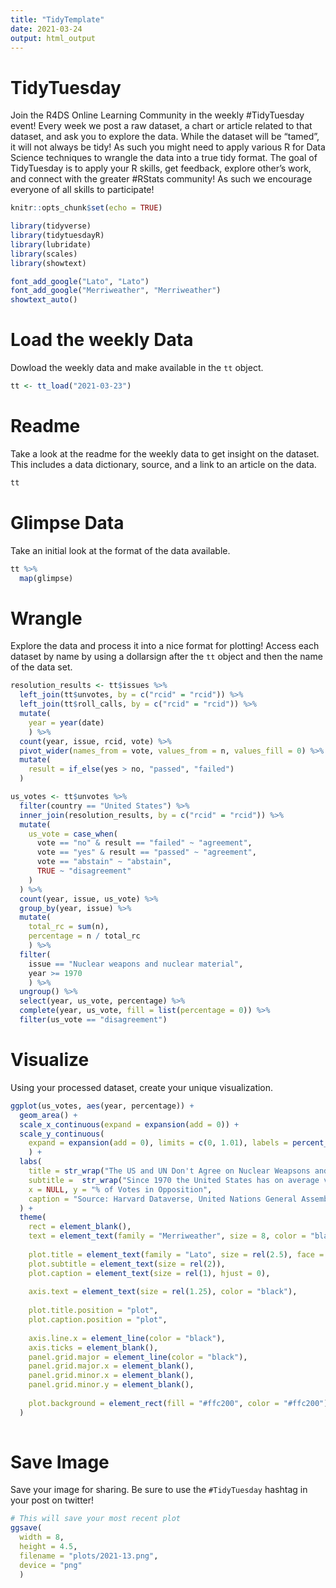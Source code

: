 ```yaml
---
title: "TidyTemplate"
date: 2021-03-24
output: html_output
---
```


# TidyTuesday

Join the R4DS Online Learning Community in the weekly #TidyTuesday event!
Every week we post a raw dataset, a chart or article related to that dataset, and ask you to explore the data.
While the dataset will be “tamed”, it will not always be tidy! As such you might need to apply various R for Data Science techniques to wrangle the data into a true tidy format.
The goal of TidyTuesday is to apply your R skills, get feedback, explore other’s work, and connect with the greater #RStats community!
As such we encourage everyone of all skills to participate!

```r

knitr::opts_chunk$set(echo = TRUE)

library(tidyverse)
library(tidytuesdayR)
library(lubridate)
library(scales)
library(showtext)

font_add_google("Lato", "Lato")
font_add_google("Merriweather", "Merriweather")
showtext_auto()

```

# Load the weekly Data

Dowload the weekly data and make available in the `tt` object.

```r

tt <- tt_load("2021-03-23")

```


# Readme

Take a look at the readme for the weekly data to get insight on the dataset.
This includes a data dictionary, source, and a link to an article on the data.

```r

tt

```


# Glimpse Data

Take an initial look at the format of the data available.

```r

tt %>% 
  map(glimpse)

```

# Wrangle

Explore the data and process it into a nice format for plotting! Access each dataset by name by using a dollarsign after the `tt` object and then the name of the data set.

```r

resolution_results <- tt$issues %>%
  left_join(tt$unvotes, by = c("rcid" = "rcid")) %>%
  left_join(tt$roll_calls, by = c("rcid" = "rcid")) %>%
  mutate(
    year = year(date)
    ) %>%
  count(year, issue, rcid, vote) %>%
  pivot_wider(names_from = vote, values_from = n, values_fill = 0) %>%
  mutate(
    result = if_else(yes > no, "passed", "failed")
  )

us_votes <- tt$unvotes %>%
  filter(country == "United States") %>%
  inner_join(resolution_results, by = c("rcid" = "rcid")) %>%
  mutate(
    us_vote = case_when(
      vote == "no" & result == "failed" ~ "agreement",
      vote == "yes" & result == "passed" ~ "agreement",
      vote == "abstain" ~ "abstain",
      TRUE ~ "disagreement"
    )
  ) %>%
  count(year, issue, us_vote) %>%
  group_by(year, issue) %>%
  mutate(
    total_rc = sum(n),
    percentage = n / total_rc
    ) %>%
  filter(
    issue == "Nuclear weapons and nuclear material",
    year >= 1970
    ) %>%
  ungroup() %>%
  select(year, us_vote, percentage) %>%
  complete(year, us_vote, fill = list(percentage = 0)) %>%
  filter(us_vote == "disagreement")

```


# Visualize

Using your processed dataset, create your unique visualization.

```r
ggplot(us_votes, aes(year, percentage)) +
  geom_area() +
  scale_x_continuous(expand = expansion(add = 0)) +
  scale_y_continuous(
    expand = expansion(add = 0), limits = c(0, 1.01), labels = percent_format() 
    ) +
  labs(
    title = str_wrap("The US and UN Don't Agree on Nuclear Weapsons and Material", 70),
    subtitle =  str_wrap("Since 1970 the United States has on average voted in opposition to the outcomes of UN General Assembly resolutions on nuclear weapons and nuclear material.", 69),
    x = NULL, y = "% of Votes in Opposition",
    caption = "Source: Harvard Dataverse, United Nations General Assembly Voting Data"
  ) +
  theme(
    rect = element_blank(),
    text = element_text(family = "Merriweather", size = 8, color = "black"),
    
    plot.title = element_text(family = "Lato", size = rel(2.5), face = "bold"),
    plot.subtitle = element_text(size = rel(2)),
    plot.caption = element_text(size = rel(1), hjust = 0),
    
    axis.text = element_text(size = rel(1.25), color = "black"),
    
    plot.title.position = "plot",
    plot.caption.position = "plot",
    
    axis.line.x = element_line(color = "black"),
    axis.ticks = element_blank(),
    panel.grid.major = element_line(color = "black"),
    panel.grid.major.x = element_blank(),
    panel.grid.minor.x = element_blank(), 
    panel.grid.minor.y = element_blank(),
    
    plot.background = element_rect(fill = "#ffc200", color = "#ffc200")
  )
  
```

# Save Image

Save your image for sharing. Be sure to use the `#TidyTuesday` hashtag in your post on twitter! 

```r

# This will save your most recent plot
ggsave(
  width = 8,
  height = 4.5,
  filename = "plots/2021-13.png",
  device = "png"
  )

```
